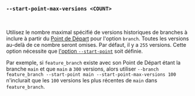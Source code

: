 ### `--start-point-max-versions <COUNT>`

<br />

Utilisez le nombre maximal spécifié de versions historiques de branches à inclure
à partir du [Point de Départ][start point] pour l'option `branch`.
Toutes les versions au-delà de ce nombre seront omises.
Par défaut, il y a `255` versions.
Cette option nécessite que [l'option `--start-point`][start point option] soit définie.

Par exemple, si `feature_branch` existe avec son Point de Départ étant la branche `main`
et que `main` a `300` versions,
alors utiliser `--branch feature_branch --start-point main --start-point-max-versions 100`
n'inclurait que les `100` versions les plus récentes de `main` dans `feature_branch`.

[start point]: /fr/docs/explanation/benchmarking/#start-point

[start point option]: #--branch-start-point-branch